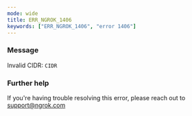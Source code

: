 ```yaml
---
mode: wide
title: ERR_NGROK_1406
keywords: ["ERR_NGROK_1406", "error 1406"]
---
```



### Message

Invalid CIDR: `CIDR`

<ErrorDetails />

### Further help

If you're having trouble resolving this error, please reach out to [support@ngrok.com](mailto:support@ngrok.com?subject=Help%20with%20ERR_NGROK_1406)
